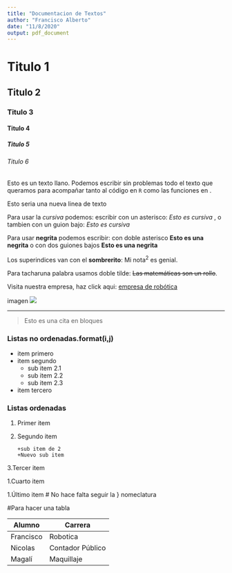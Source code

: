 ```yaml
---
title: "Documentacion de Textos"
author: "Francisco Alberto"
date: "11/8/2020"
output: pdf_document
---
```

# Titulo 1


## Titulo 2


### Titulo 3


#### Titulo 4


##### Titulo 5


###### Titulo 6


Esto es un texto llano. Podemos escribir sin problemas todo el texto que queramos para acompañar tanto al código en `R` como las funciones en \LaTeX.

Esto seria una nueva linea de texto

Para usar la *cursiva* podemos: escribir con un asterisco: *Esto es cursiva* , o tambien con un guion bajo: _Esto es cursiva_

Para usar **negrita** podemos escribir: con doble asterisco **Esto es una negrita** o con dos guiones bajos __Esto es una negrita__

Los superindices van con el **sombrerito**: Mi nota^2^ es genial.

Para tacharuna palabra usamos doble tilde: ~~Las matemáticas son un rollo~~.

Visita nuestra empresa, haz click aqui: [empresa de robótica](https:/www.empresaderobotica.com/)

imagen ![](582485f3325b7_896_591!.jpg)

***

> Esto es una cita en bloques


### Listas no ordenadas.format(i,j)

* item primero
* item segundo
     + sub item 2.1
     + sub item 2.2
     + sub item 2.3
* item tercero

### Listas ordenadas

1. Primer item

2. Segundo item
       
       +sub item de 2
       +Nuevo sub item

3.Tercer item

1.Cuarto item

1.Último item    # No hace falta seguir la }
                   nomeclatura


#Para hacer una tabla

Alumno      |      Carrera
------------|-------------------
Francisco   |     Robotica
Nicolas     |   Contador Público
Magalí      |     Maquillaje

